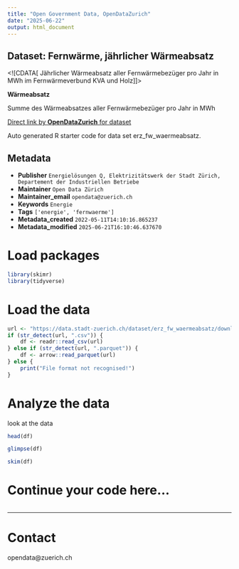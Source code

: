 ```yaml
---
title: "Open Government Data, OpenDataZurich"
date: "2025-06-22"
output: html_document
---
```


## Dataset: Fernwärme, jährlicher Wärmeabsatz

<![CDATA[
Jährlicher Wärmeabsatz aller Fernwärmebezüger pro Jahr in MWh im Fernwärmeverbund KVA und Holz
]]>

**Wärmeabsatz**

Summe des Wärmeabsatzes aller Fernwärmebezüger pro Jahr in MWh



[Direct link by **OpenDataZurich** for dataset](https://data.stadt-zuerich.ch/dataset/erz_fw_waermeabsatz)

Auto generated R starter code for data set erz_fw_waermeabsatz.

## Metadata

- **Publisher** `Energielösungen Q, Elektrizitätswerk der Stadt Zürich, Departement der Industriellen Betriebe`
- **Maintainer** `Open Data Zürich`
- **Maintainer_email** `opendata@zuerich.ch`
- **Keywords** `Energie`
- **Tags** `['energie', 'fernwaerme']`
- **Metadata_created** `2022-05-11T14:10:16.865237`
- **Metadata_modified** `2025-06-21T16:10:46.637670`


# Load packages

```r
library(skimr)
library(tidyverse)
```

# Load the data

```r
url <- "https://data.stadt-zuerich.ch/dataset/erz_fw_waermeabsatz/download/fw_waermeabsatz.csv"
if (str_detect(url, ".csv")) {
    df <- readr::read_csv(url)
} else if (str_detect(url, ".parquet")) {
    df <- arrow::read_parquet(url)
} else {
    print("File format not recognised!")
}
```

# Analyze the data

look at the data
```r
head(df)
```

```r
glimpse(df)
```

```r
skim(df)
```

# Continue your code here...

```r

```

------------------------------------------------------------------------

# Contact

opendata@zuerich.ch
